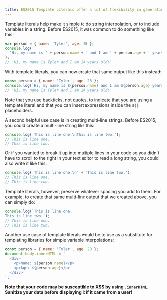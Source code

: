 ```yaml
---
title: ES2015 Template Literals offer a lot of flexibility in generating strings, can you give an example?
---
```


Template literals help make it simple to do string interpolation, or to include variables in a string. Before ES2015, it was common to do something like this:

```js
var person = { name: 'Tyler', age: 28 };
console.log(
  'Hi, my name is ' + person.name + ' and I am ' + person.age + ' years old!',
);
// 'Hi, my name is Tyler and I am 28 years old!'
```

With template literals, you can now create that same output like this instead:

```js
const person = { name: 'Tyler', age: 28 };
console.log(`Hi, my name is ${person.name} and I am ${person.age} years old!`);
// 'Hi, my name is Tyler and I am 28 years old!'
```

Note that you use backticks, not quotes, to indicate that you are using a template literal and that you can insert expressions inside the `${}` placeholders.

A second helpful use case is in creating multi-line strings. Before ES2015, you could create a multi-line string like this:

```js
console.log('This is line one.\nThis is line two.');
// This is line one.
// This is line two.
```

Or if you wanted to break it up into multiple lines in your code so you didn't have to scroll to the right in your text editor to read a long string, you could also write it like this:

```js
console.log('This is line one.\n' + 'This is line two.');
// This is line one.
// This is line two.
```

Template literals, however, preserve whatever spacing you add to them. For example, to create that same multi-line output that we created above, you can simply do:

```js
console.log(`This is line one.
This is line two.`);
// This is line one.
// This is line two.
```

Another use case of template literals would be to use as a substitute for templating libraries for simple variable interpolations:

```js
const person = { name: 'Tyler', age: 28 };
document.body.innerHTML = `
  <div>
    <p>Name: ${person.name}</p>
    <p>Age: ${person.age}</p>
  </div>
`;
```

**Note that your code may be susceptible to XSS by using `.innerHTML`. Sanitize your data before displaying it if it came from a user!**
